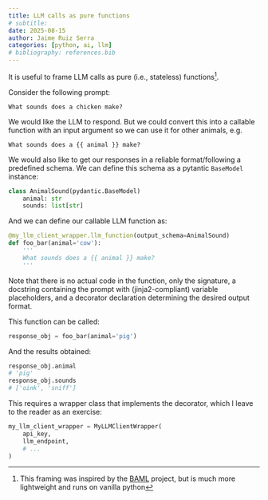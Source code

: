 ```yaml
---
title: LLM calls as pure functions
# subtitle: 
date: 2025-08-15
author: Jaime Ruiz Serra
categories: [python, ai, llm]
# bibliography: references.bib
---
```


It is useful to frame LLM calls as pure (i.e., stateless) functions[^1].

Consider the following prompt:
```
What sounds does a chicken make?
```
We would like the LLM to respond. But we could convert this into a callable 
function with an input argument so we can use it for other animals, e.g.
```
What sounds does a {{ animal }} make?
```
We would also like to get our responses in a reliable format/following a 
predefined schema. We can define this schema as a pytantic `BaseModel` instance:
```python
class AnimalSound(pydantic.BaseModel)
    animal: str
    sounds: list[str]
```
And we can define our callable LLM function as:
```python
@my_llm_client_wrapper.llm_function(output_schema=AnimalSound)
def foo_bar(animal='cow'):
    '''
    What sounds does a {{ animal }} make?
    '''
```
Note that there is no actual code in the function, only the signature, 
a docstring containing the prompt with (jinja2-compliant) variable placeholders, 
and a decorator declaration determining the desired output format.

This function can be called:
```python
response_obj = foo_bar(animal='pig')
```
And the results obtained:
```python
response_obj.animal
# 'pig'
response_obj.sounds
# ['oink', 'sniff']
```

This requires a wrapper class that implements the decorator, which I leave to the reader as an exercise:
```python
my_llm_client_wrapper = MyLLMClientWrapper(
    api_key,
    llm_endpoint,
    # ...
)
```

[^1]: This framing was inspired by the [BAML](https://docs.boundaryml.com/home) project, but is much more lightweight and runs on vanilla python
